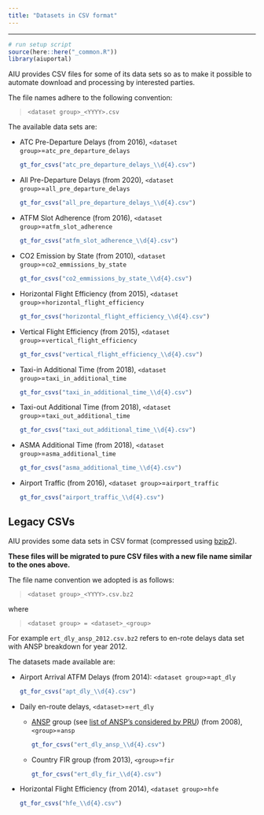 ```yaml
---
title: "Datasets in CSV format"
---
```

---
```r
# run setup script
source(here::here("_common.R"))
library(aiuportal)
```

AIU provides CSV files for some of its data sets so as to make it possible to
automate download and processing by interested parties.

The file names adhere to the following convention:

> `<dataset group>_<YYYY>.csv`

The available data sets are:

* [ATC Pre-Departure Delays]{#atcpre-csv} (from 2016), `<dataset group>`=`atc_pre_departure_delays`
  ```r
  gt_for_csvs("atc_pre_departure_delays_\\d{4}.csv")
  ```
* [All Pre-Departure Delays]{#allpre-csv} (from 2020), `<dataset group>`=`all_pre_departure_delays`
  ```r
  gt_for_csvs("all_pre_departure_delays_\\d{4}.csv")
  ```
* [ATFM Slot Adherence]{#sltadh-csv} (from 2016), `<dataset group>`=`atfm_slot_adherence`
  ```r
  gt_for_csvs("atfm_slot_adherence_\\d{4}.csv")
  ```
* [CO2 Emission by State]{#co2-csv} (from 2010), `<dataset group>`=`co2_emmissions_by_state`
  ```r
  gt_for_csvs("co2_emmissions_by_state_\\d{4}.csv")
  ```
* [Horizontal Flight Efficiency]{#hfe-csv} (from 2015), `<dataset group>`=`horizontal_flight_efficiency`
  ```r
  gt_for_csvs("horizontal_flight_efficiency_\\d{4}.csv")
  ```
* [Vertical Flight Efficiency]{#vfe-csv} (from 2015), `<dataset group>`=`vertical_flight_efficiency`
  ```r
  gt_for_csvs("vertical_flight_efficiency_\\d{4}.csv")
  ```
* [Taxi-in Additional Time]{#txin-csv} (from 2018), `<dataset group>`=`taxi_in_additional_time`
  ```r
  gt_for_csvs("taxi_in_additional_time_\\d{4}.csv")
  ```
* [Taxi-out Additional Time]{#txout-csv} (from 2018), `<dataset group>`=`taxi_out_additional_time`
  ```r
  gt_for_csvs("taxi_out_additional_time_\\d{4}.csv")
  ```
* [ASMA Additional Time]{#asma-csv} (from 2018), `<dataset group>`=`asma_additional_time`
  ```r
  gt_for_csvs("asma_additional_time_\\d{4}.csv")
  ```
* [Airport Traffic]{#aptflt-csv} (from 2016), `<dataset group>`=`airport_traffic`
  ```r
  gt_for_csvs("airport_traffic_\\d{4}.csv")
  ```


## Legacy CSVs

AIU provides some data sets in CSV format (compressed using [bzip2][bzip2]).

**These files will be migrated to pure CSV files with a new file name similar to
the ones above.**

The file name convention we adopted is as follows:

> `<dataset group>_<YYYY>.csv.bz2`

where

> `<dataset group> = <dataset>_<group>`

For example `ert_dly_ansp_2012.csv.bz2` refers to en-rote delays data set with
ANSP breakdown for year 2012.


The datasets made available are:

* [Airport Arrival ATFM Delays]{#aptdly-csv} (from 2014): `<dataset group>`=`apt_dly`
  ```r
  gt_for_csvs("apt_dly_\\d{4}.csv")
  ```
* [Daily en-route delays]{#ertdly-csv}, `<dataset>`=`ert_dly`
  - [ANSP](/acronym/ansp/) group (see [list of ANSP's considered by PRU](../ansp)) (from 2008), `<group>`=`ansp`
    ```r
    gt_for_csvs("ert_dly_ansp_\\d{4}.csv")
    ```
  - Country FIR group (from 2013), `<group>`=`fir`
    ```r
    gt_for_csvs("ert_dly_fir_\\d{4}.csv")
    ```
* Horizontal Flight Efficiency (from 2014), `<dataset group>`=`hfe`
  ```r
  gt_for_csvs("hfe_\\d{4}.csv")
  ```


[bzip2]: <https://en.wikipedia.org/wiki/Bzip2> "Wikipedia: bzip2"

